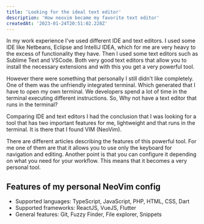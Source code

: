 ```yaml
---
title: 'Looking for the ideal text editor'
description: 'How neovim became my favorite text editor'
createdAt: '2023-01-24T20:51:02.228Z'
---
```


In my work experience I've used different IDE and text editors. I used some IDE like Netbeans, Eclipse and IntelliJ IDEA, which for me are very heavy to the excess of functionality they have. Then I used some text editors such as Sublime Text and VSCode. Both very good text editors that allow you to install the necessary extensions and with this you get a very powerful tool.

However there were something that personally I still didn't like completely. One of them was the unfriendly integrated terminal. Which generated that I have to open my own terminal. We developers spend a lot of time in the terminal executing different instructions. So, Why not have a text editor that runs in the terminal?

Comparing IDE and text editors I had the conclusion that I was looking for a tool that has two important features for me, lightweight and that runs in the terminal. It is there that I found VIM (NeoVim).

There are different articles describing the features of this powerful tool. For me one of them are that it allows you to use only the keyboard for navigation and editing. Another point is that you can configure it depending on what you need for your workflow. This means that it becomes a very personal tool.

## Features of my personal NeoVim config

- Supported languages: TypeScript, JavaScript, PHP, HTML, CSS, Dart
- Supported frameworks: ReactJS, VueJS, Flutter
- General features: Git, Fuzzy Finder, File explorer, Snippets

